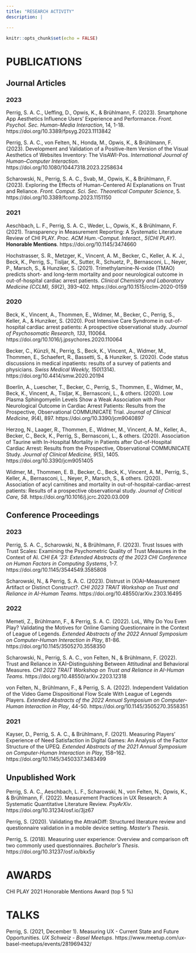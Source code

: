 ```yaml
---
title: "RESEARCH ACTIVITY"
description: |

---
```


```r
knitr::opts_chunk$set(echo = FALSE)
```

# PUBLICATIONS
    
## Journal Articles
 
### 2023
 
Perrig, S. A. C., Ueffing, D., Opwis, K., & Brühlmann, F. (2023). Smartphone App Aesthetics Influence Users' Experience and Performance. *Front. Psychol. Sec. Human-Media Interaction*, 14, 1-18. https://doi.org/10.3389/fpsyg.2023.1113842

Perrig, S. A. C., von Felten, N., Honda, M., Opwis, K., & Brühlmann, F. (2023). Development and Validation of a Positive-Item Version of the Visual Aesthetics of Websites Inventory: The VisAWI-Pos. *International Journal of Human–Computer Interaction*. https://doi.org/10.1080/10447318.2023.2258634

Scharowski, N., Perrig, S. A. C., Svab, M., Opwis, K., & Brühlmann, F. (2023). Exploring the Effects of Human-Centered AI Explanations on Trust and Reliance. *Front. Comput. Sci. Sec. Theoretical Computer Science*, 5. https://doi.org/10.3389/fcomp.2023.1151150
    
### 2021
    
Aeschbach, L. F., Perrig, S. A. C., Weder, L., Opwis, K., & Brühlmann, F. (2021). Transparency in Measurement Reporting: A Systematic Literature Review of CHI PLAY. *Proc. ACM Hum.-Comput. Interact., 5(CHI PLAY)*. **Honorable Mentions**. https://doi.org/10.1145/3474660
    
Hochstrasser, S. R., Metzger, K., Vincent, A. M., Becker, C., Keller, A. K. J., Beck, K., Perrig, S., Tisljar, K., Sutter, R., Schuetz, P., Bernasconi, L., Neyer, P., Marsch, S., & Hunziker, S. (2021). Trimethylamine-N-oxide (TMAO) predicts short- and long-term mortality and poor neurological outcome in out-of-hospital cardiac arrest patients. *Clinical Chemistry and Laboratory Medicine (CCLM), 59*(2), 393–402. https://doi.org/10.1515/cclm-2020-0159  
    
### 2020
    
Beck, K., Vincent, A., Thommen, E., Widmer, M., Becker, C., Perrig, S., Keller, A., & Hunziker, S. (2020). Post Intensive Care Syndrome in out-of-hospital cardiac arrest patients: A prospective observational study. *Journal of Psychosomatic Research, 133*, 110064. https://doi.org/10.1016/j.jpsychores.2020.110064
    
Becker, C., Künzli, N., Perrig, S., Beck, K., Vincent, A., Widmer, M., Thommen, E., Schaefert, R., Bassetti, S., & Hunziker, S. (2020). Code status discussions in medical inpatients: results of a survey of patients and physicians. *Swiss Medical Weekly, 150*(1314). https://doi.org/10.4414/smw.2020.20194
    
Boerlin, A., Luescher, T., Becker, C., Perrig, S., Thommen, E., Widmer, M., Beck, K., Vincent, A., Tisljar, K., Bernasconi, L., & others. (2020). Low Plasma Sphingomyelin Levels Show a Weak Association with Poor Neurological Outcome in Cardiac Arrest Patients: Results from the Prospective, Observational COMMUNICATE Trial. *Journal of Clinical Medicine, 9*(4), 897. https://doi.org/10.3390/jcm9040897
    
Herzog, N., Laager, R., Thommen, E., Widmer, M., Vincent, A. M., Keller, A., Becker, C., Beck, K., Perrig, S., Bernasconi, L., & others. (2020). Association of Taurine with In-Hospital Mortality in Patients after Out-of-Hospital Cardiac Arrest: Results from the Prospective, Observational COMMUNICATE Study. *Journal of Clinical Medicine, 9*(5), 1405. https://doi.org/10.3390/jcm9051405
    
Widmer, M., Thommen, E. B., Becker, C., Beck, K., Vincent, A. M., Perrig, S., Keller, A., Bernasconi, L., Neyer, P., Marsch, S., & others. (2020). Association of acyl carnitines and mortality in out-of-hospital-cardiac-arrest patients: Results of a prospective observational study. *Journal of Critical Care, 58*. https://doi.org/10.1016/j.jcrc.2020.03.009

## Conference Proceedings

### 2023

Perrig, S. A. C., Scharowski, N., & Brühlmann, F. (2023). Trust Issues with Trust Scales: Examining the Psychometric Quality of Trust Measures in the Context of AI. *CHI EA '23: Extended Abstracts of the 2023 CHI Conference on Human Factors in Computing Systems*, 1-7. https://doi.org/10.1145/3544549.3585808

Scharowski, N., & Perrig, S. A. C. (2023). Distrust in (X)AI--Measurement Artifact or Distinct Construct?. *CHI 2023 TRAIT Workshop on Trust and Reliance in AI-Human Teams*. https://doi.org/10.48550/arXiv.2303.16495
    
### 2022

Memeti, Z., Brühlmann, F., & Perrig, S. A. C. (2022). LoL, Why Do You Even Play? Validating the Motives for Online Gaming Questionnaire in the Context of League of Legends. *Extended Abstracts of the 2022 Annual Symposium on Computer-Human Interaction in Play*, 81-86. https://doi.org/10.1145/3505270.3558350

Scharowski, N., Perrig, S. A. C., von Felten, N., & Brühlmann, F. (2022). Trust and Reliance in XAI–Distinguishing Between Attitudinal and Behavioral Measures. *CHI 2022 TRAIT Workshop on Trust and Reliance in AI-Human Teams*. 
https://doi.org/10.48550/arXiv.2203.12318
    
von Felten, N., Brühlmann, F., & Perrig, S. A. (2022). Independent Validation of the Video Game Dispositional Flow Scale With League of Legends Players. *Extended Abstracts of the 2022 Annual Symposium on Computer-Human Interaction in Play*, 44-50. https://doi.org/10.1145/3505270.3558351   

### 2021
    
Kayser, D., Perrig, S. A. C., & Brühlmann, F. (2021). Measuring Players’ Experience of Need Satisfaction in Digital Games: An Analysis of the Factor Structure of the UPEQ. *Extended Abstracts of the 2021 Annual Symposium on Computer-Human Interaction in Play*, 158–162. https://doi.org/10.1145/3450337.3483499

## Unpublished Work

Perrig, S. A. C., Aeschbach, L. F., Scharowski, N., von Felten, N., Opwis, K., & Brühlmann, F. (2022). Measurement Practices in UX Research: A Systematic Quantitative Literature Review. *PsyArXiv*. https://doi.org/10.31234/osf.io/3jz67
    
Perrig, S. (2020). Validating the AttrakDiff: Structured literature review and questionnaire validation in a mobile device setting. *Master's Thesis*. 

Perrig, S. (2018). Measuring user experience: Overview and comparison oft two commonly used questionnaires. *Bachelor's Thesis*. https://doi.org/10.31237/osf.io/bkx5y


# AWARDS

CHI PLAY 2021 Honorable Mentions Award (top 5 %)
    
# TALKS
    
Perrig, S. (2021, December 1). Measuring UX - Current State and Future Opportunities. *UX Schweiz - Basel Meetups*. https://www.meetup.com/ux-basel-meetups/events/281969432/
